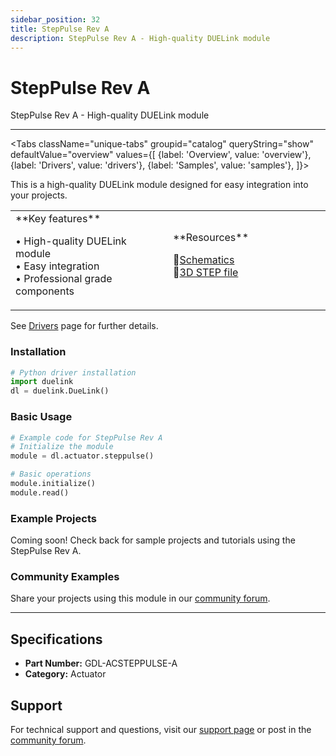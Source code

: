 ```yaml
---
sidebar_position: 32
title: StepPulse Rev A
description: StepPulse Rev A - High-quality DUELink module
---
```



# StepPulse Rev A

<ProductImageSelector 
  partNumber="acsteppulse-a"
  productName="StepPulse Rev A"
/>

StepPulse Rev A - High-quality DUELink module

---

<Tabs className="unique-tabs" groupid="catalog" queryString="show" defaultValue="overview"
  values={[
    {label: 'Overview', value: 'overview'},
    {label: 'Drivers', value: 'drivers'},
    {label: 'Samples', value: 'samples'},
  ]}>

<TabItem value="overview">

This is a high-quality DUELink module designed for easy integration into your projects.

<table><td width='50%'>
**Key features**

• High-quality DUELink module<br/>
• Easy integration<br/>
• Professional grade components<br/>

</td><td width='50%'>
**Resources**
 
📄[Schematics](/sch/acsteppulse-a.pdf)<br/>
🔩[3D STEP file](/3d/acsteppulse-a.step)<br/>

</td></table>

</TabItem>

<TabItem value="drivers">

See [Drivers](../../engine/drivers) page for further details.

### Installation

```python
# Python driver installation
import duelink
dl = duelink.DueLink()
```

### Basic Usage

```python
# Example code for StepPulse Rev A
# Initialize the module
module = dl.actuator.steppulse()

# Basic operations
module.initialize()
module.read()
```

</TabItem>

<TabItem value="samples">

### Example Projects

Coming soon! Check back for sample projects and tutorials using the StepPulse Rev A.

### Community Examples

Share your projects using this module in our [community forum](https://forums.ghielectronics.com).

</TabItem>

</Tabs>

---

## Specifications

- **Part Number:** GDL-ACSTEPPULSE-A
- **Category:** Actuator

## Support

For technical support and questions, visit our [support page](../../support) or post in the [community forum](https://forums.ghielectronics.com).
